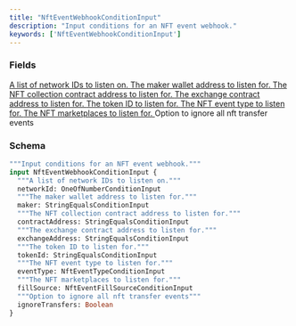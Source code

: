 ```yaml
---
title: "NftEventWebhookConditionInput"
description: "Input conditions for an NFT event webhook."
keywords: ['NftEventWebhookConditionInput']
---
```


### Fields

<a href="/api-reference/types/oneofnumberconditioninput">
  <ResponseField name="networkId" type="OneOfNumberConditionInput">
    A list of network IDs to listen on.
  </ResponseField>
</a>

<a href="/api-reference/types/stringequalsconditioninput">
  <ResponseField name="maker" type="StringEqualsConditionInput">
    The maker wallet address to listen for.
  </ResponseField>
</a>

<a href="/api-reference/types/stringequalsconditioninput">
  <ResponseField name="contractAddress" type="StringEqualsConditionInput">
    The NFT collection contract address to listen for.
  </ResponseField>
</a>

<a href="/api-reference/types/stringequalsconditioninput">
  <ResponseField name="exchangeAddress" type="StringEqualsConditionInput">
    The exchange contract address to listen for.
  </ResponseField>
</a>

<a href="/api-reference/types/stringequalsconditioninput">
  <ResponseField name="tokenId" type="StringEqualsConditionInput">
    The token ID to listen for.
  </ResponseField>
</a>

<a href="/api-reference/types/nfteventtypeconditioninput">
  <ResponseField name="eventType" type="NftEventTypeConditionInput">
    The NFT event type to listen for.
  </ResponseField>
</a>

<a href="/api-reference/types/nfteventfillsourceconditioninput">
  <ResponseField name="fillSource" type="NftEventFillSourceConditionInput">
    The NFT marketplaces to listen for.
  </ResponseField>
</a>

<ResponseField name="ignoreTransfers" type="Boolean">
  Option to ignore all nft transfer events
</ResponseField>

### Schema


```graphql 
"""Input conditions for an NFT event webhook."""
input NftEventWebhookConditionInput {
  """A list of network IDs to listen on."""
  networkId: OneOfNumberConditionInput
  """The maker wallet address to listen for."""
  maker: StringEqualsConditionInput
  """The NFT collection contract address to listen for."""
  contractAddress: StringEqualsConditionInput
  """The exchange contract address to listen for."""
  exchangeAddress: StringEqualsConditionInput
  """The token ID to listen for."""
  tokenId: StringEqualsConditionInput
  """The NFT event type to listen for."""
  eventType: NftEventTypeConditionInput
  """The NFT marketplaces to listen for."""
  fillSource: NftEventFillSourceConditionInput
  """Option to ignore all nft transfer events"""
  ignoreTransfers: Boolean
}
```
